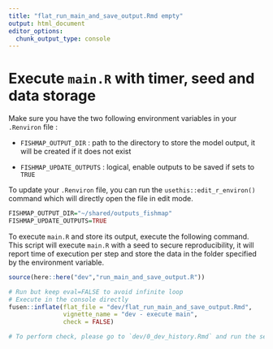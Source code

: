 ```yaml
---
title: "flat_run_main_and_save_output.Rmd empty"
output: html_document
editor_options: 
  chunk_output_type: console
---
```


# Execute `main.R` with timer, seed and data storage

Make sure you have the two following environment variables in your `.Renviron` file :

* `FISHMAP_OUTPUT_DIR` : path to the directory to store the model output, it will be created if it does not exist

* `FISHMAP_UPDATE_OUTPUTS` : logical, enable outputs to be saved if sets to `TRUE`

To update your `.Renviron` file, you can run the `usethis::edit_r_environ()` command which will directly open the file in edit mode.

```r
FISHMAP_OUTPUT_DIR="~/shared/outputs_fishmap"
FISHMAP_UPDATE_OUTPUTS=TRUE
```

To execute `main.R` and store its output, execute the following command.
This script will execute `main.R` with a seed to secure reproducibility, it will report time of execution per step and store the data in the folder specified by the environment variable.

```r
source(here::here("dev","run_main_and_save_output.R"))
```


```r
# Run but keep eval=FALSE to avoid infinite loop
# Execute in the console directly
fusen::inflate(flat_file = "dev/flat_run_main_and_save_output.Rmd",
               vignette_name = "dev - execute main",
               check = FALSE)

# To perform check, please go to `dev/0_dev_history.Rmd` and run the section `Use every time needed`
```

